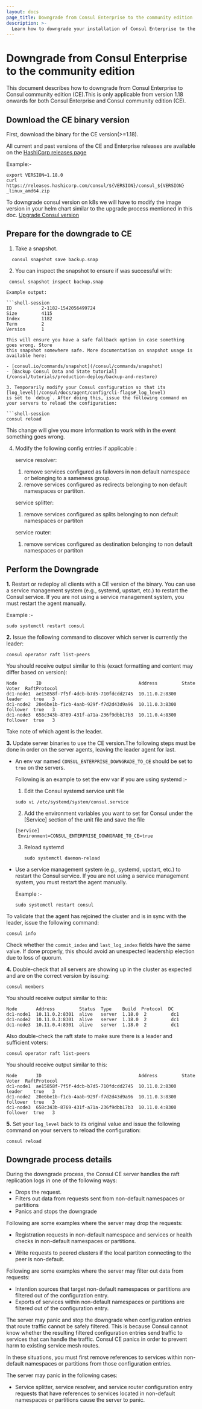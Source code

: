 ```yaml
---
layout: docs
page_title: Downgrade from Consul Enterprise to the community edition
description: >-
  Learn how to downgrade your installation of Consul Enterprise to the free Consul community edition (CE)
---
```


# Downgrade from Consul Enterprise to the community edition

This document describes how to downgrade from Consul Enterprise to Consul community edition (CE).This is only applicable from version 1.18 onwards for both Consul Enterprise and Consul community edition (CE).

## Download the CE binary version

First, download the binary for the CE version(>=1.18).

<Tabs>
<Tab heading="Binary">

All current and past versions of the CE and Enterprise releases are
available on the [HashiCorp releases page](https://releases.hashicorp.com/consul)

Example:-
```shell-session
export VERSION=1.18.0
curl https://releases.hashicorp.com/consul/${VERSION}/consul_${VERSION} _linux_amd64.zip
```

</Tab>
<Tab heading="Kubernetes">

To downgrade consul version on k8s we will have to modify the image version in your helm chart similar to the upgrade process mentioned in this doc.
  [Upgrade Consul version](https://developer.hashicorp.com/consul/docs/k8s/upgrade#upgrade-consul-version)

</Tab>

</Tabs>

## Prepare for the downgrade to CE

1. Take a snapshot.
  ```shell-session
    consul snapshot save backup.snap
  ```
2. You can inspect the snapshot to ensure if was successful with:

  ```shell-session
   consul snapshot inspect backup.snap

Example output:

  ```shell-session
  ID           2-1182-1542056499724
  Size         4115
  Index        1182
  Term         2
  Version      1

This will ensure you have a safe fallback option in case something goes wrong. Store
this snapshot somewhere safe. More documentation on snapshot usage is available here:

- [consul.io/commands/snapshot](/consul/commands/snapshot)
- [Backup Consul Data and State tutorial](/consul/tutorials/production-deploy/backup-and-restore)

3. Temporarily modify your Consul configuration so that its [log_level](/consul/docs/agent/config/cli-flags#_log_level)
is set to `debug`. After doing this, issue the following command on your servers to reload the configuration:

```shell-session
consul reload
```

This change will give you more information to work with in the event something goes wrong.

4. Modify the following config entries if applicable :

    service resolver: 
    1. remove  services configured as failovers in non default namespace or belonging to a sameness group. 
    2. remove services configured as redirects belonging to non default namespaces or partiton.

    service splitter: 
    1. remove services configured as splits belonging to non default namespaces or partiton

    service router:
    1. remove services configured as destination belonging to non default namespaces or partiton


## Perform the Downgrade

**1.** Restart or redeploy all clients with a CE version of the binary. You can use a service management system (e.g., systemd, upstart, etc.) to restart the Consul service. If you are not using a service management system, you must restart the  agent manually.

 Example :- 
   ```shell-session
   sudo systemctl restart consul
   ```

**2.** Issue the following command to discover which server is currently the leader:

```shell-session
consul operator raft list-peers
```

You should receive output similar to this (exact formatting and content may differ based on version):

```shell-session
Node       ID                                    Address         State     Voter  RaftProtocol
dc1-node1  ae15858f-7f5f-4dcb-b7d5-710fdcdd2745  10.11.0.2:8300  leader    true   3
dc1-node2  20e6be1b-f1cb-4aab-929f-f7d2d43d9a96  10.11.0.3:8300  follower  true   3
dc1-node3  658c343b-8769-431f-a71a-236f9dbb17b3  10.11.0.4:8300  follower  true   3
```
Take note of which agent is the leader.



**3.** Update server binaries to use the CE version.The following steps must be done in order on the server agents, leaving the leader
agent for last.
 - An env var named `CONSUL_ENTERPRISE_DOWNGRADE_TO_CE` should be set to `true` on the servers. 

   Following is an example to set the env var if you are using systemd :- 
   1. Edit the Consul systemd service unit file
    ```shell-session
    sudo vi /etc/systemd/system/consul.service
    ```
   2. Add the environment variables you want to set for Consul under the [Service] section of the unit file and save the file
     ```shell-session
     [Service]
      Environment=CONSUL_ENTERPRISE_DOWNGRADE_TO_CE=true
     ```
   3. Reload systemd
      ```shell-session
      sudo systemctl daemon-reload
      ```
    
 - Use a service management system (e.g., systemd, upstart, etc.) to restart the Consul service. If you are not using a service management system, you must restart the agent manually.

   Example :- 
   ```shell-session
   sudo systemctl restart consul
   ```

To validate that the agent has rejoined the cluster and is in sync with the leader, issue the
following command:

```shell-session
consul info
```

Check whether the `commit_index` and `last_log_index` fields have the same value. If done properly,
this should avoid an unexpected leadership election due to loss of quorum.

**4.** Double-check that all servers are showing up in the cluster as expected and are on 
the correct version by issuing:

```shell-session
consul members
```

You should receive output similar to this:

```shell-session
Node       Address         Status  Type    Build  Protocol  DC
dc1-node1  10.11.0.2:8301  alive   server  1.18.0  2         dc1
dc1-node2  10.11.0.3:8301  alive   server  1.18.0  2         dc1
dc1-node3  10.11.0.4:8301  alive   server  1.18.0  2         dc1
```

Also double-check the raft state to make sure there is a leader and sufficient voters:

```shell-session
consul operator raft list-peers
```

You should receive output similar to this:

```shell-session
Node       ID                                    Address         State     Voter  RaftProtocol
dc1-node1  ae15858f-7f5f-4dcb-b7d5-710fdcdd2745  10.11.0.2:8300  leader    true   3
dc1-node2  20e6be1b-f1cb-4aab-929f-f7d2d43d9a96  10.11.0.3:8300  follower  true   3
dc1-node3  658c343b-8769-431f-a71a-236f9dbb17b3  10.11.0.4:8300  follower  true   3
```

**5.** Set your `log_level` back to its original value and issue the following command
on your servers to reload the configuration:

```shell-session
consul reload
```

## Downgrade process details

During the downgrade process, the Consul CE server handles the raft replication logs in one of the following ways:

- Drops the request. 
- Filters out data from requests sent from non-default namespaces or partitions
- Panics and stops the downgrade 

Following are some examples where the server may drop the requests: 

- Registration requests in non-default namespace and services or health checks in non-default namespaces or partitions.

- Write requests to peered clusters if the local partiton connecting to the peer is non-default. 

Following are some examples where the server may filter out data from requests:

- Intention sources that target non-default namespaces or partitions are filtered out of the configuration entry.
- Exports of services within non-default namespaces or partitions are filtered out of the configuration entry.

The server may panic and stop the downgrade when configuration entries that route traffic cannot be safely filtered. This is because Consul cannot know whether the resulting filtered configuration entries send traffic to services that can handle the traffic. Consul CE panics in order to prevent harm to existing service mesh routes.

In these situations, you must first remove references to services within non-default namespaces or partitions from those configuration entries. 
  
The server may panic in the following cases:

- Service splitter, service resolver, and service router configuration entry requests that have references to services located in non-default namespaces or partitions cause the server to panic.